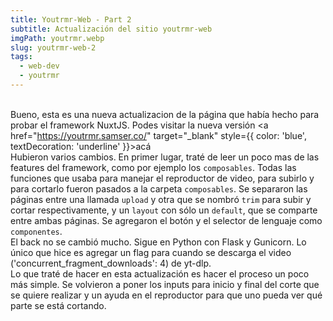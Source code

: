 ```yaml
---
title: Youtrmr-Web - Part 2
subtitle: Actualización del sitio youtrmr-web
imgPath: youtrmr.webp
slug: youtrmr-web-2
tags:
  - web-dev
  - youtrmr
---
```

\
Bueno, esta es una nueva actualizacion de la página que había hecho para probar el framework NuxtJS. Podes visitar la nueva versión <a href="https://youtrmr.samser.co/" target="_blank" style={{ color: 'blue', textDecoration: 'underline' }}>acá</a>
\
Hubieron varios cambios. En primer lugar, traté de leer un poco mas de las features del framework, como por ejemplo los `composables`. Todas las funciones que usaba para manejar el reproductor de video, para subirlo y para cortarlo fueron pasados a la carpeta `composables`. Se separaron las páginas entre una llamada `upload` y otra que se nombró `trim` para subir y cortar respectivamente, y un `layout` con sólo un `default`, que se comparte entre ambas páginas. Se agregaron el botón y el selector de lenguaje como `componentes`.
\
El back no se cambió mucho. Sigue en Python con Flask y Gunicorn. Lo único que hice es agregar un flag para cuando se descarga el video ('concurrent_fragment_downloads': 4) de yt-dlp.
\
Lo que traté de hacer en esta actualización es hacer el proceso un poco más simple. Se volvieron a poner los inputs para inicio y final del corte que se quiere realizar y un ayuda en el reproductor para que uno pueda ver qué parte se está cortando.
